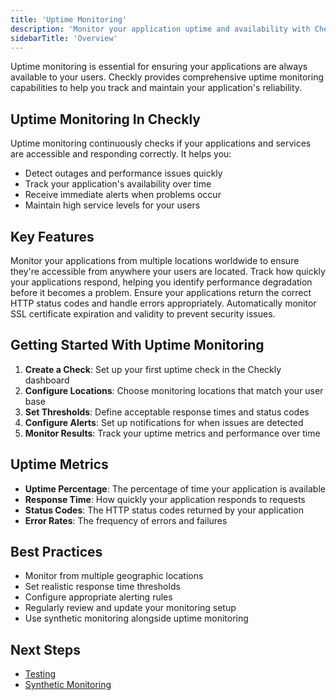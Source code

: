 ```yaml
---
title: 'Uptime Monitoring'
description: 'Monitor your application uptime and availability with Checkly'
sidebarTitle: 'Overview'
---
```


Uptime monitoring is essential for ensuring your applications are always available to your users. Checkly provides comprehensive uptime monitoring capabilities to help you track and maintain your application's reliability.

## Uptime Monitoring In Checkly

Uptime monitoring continuously checks if your applications and services are accessible and responding correctly. It helps you:

- Detect outages and performance issues quickly
- Track your application's availability over time
- Receive immediate alerts when problems occur
- Maintain high service levels for your users

## Key Features

<CardGroup>
<Card title="Global Monitoring" icon="globe">
Monitor your applications from multiple locations worldwide to ensure they're accessible from anywhere your users are located.
</Card>
<Card title="Response Time Tracking" icon="clock">
Track how quickly your applications respond, helping you identify performance degradation before it becomes a problem.
</Card>
<Card title="Status Code Monitoring" icon="code">
Ensure your applications return the correct HTTP status codes and handle errors appropriately.
</Card>
<Card title="SSL Certificate Monitoring" icon="lock">
Automatically monitor SSL certificate expiration and validity to prevent security issues.
</Card>
</CardGroup>

## Getting Started With Uptime Monitoring

1. **Create a Check**: Set up your first uptime check in the Checkly dashboard
2. **Configure Locations**: Choose monitoring locations that match your user base
3. **Set Thresholds**: Define acceptable response times and status codes
4. **Configure Alerts**: Set up notifications for when issues are detected
5. **Monitor Results**: Track your uptime metrics and performance over time

## Uptime Metrics

- **Uptime Percentage**: The percentage of time your application is available
- **Response Time**: How quickly your application responds to requests
- **Status Codes**: The HTTP status codes returned by your application
- **Error Rates**: The frequency of errors and failures

## Best Practices

- Monitor from multiple geographic locations
- Set realistic response time thresholds
- Configure appropriate alerting rules
- Regularly review and update your monitoring setup
- Use synthetic monitoring alongside uptime monitoring

## Next Steps

- [Testing](/docs/platform/detect/testing)
- [Synthetic Monitoring](/docs/platform/detect/synthetic-monitoring) 